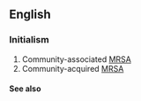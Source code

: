 ==English==

===Initialism===
{{rfc-header|Initialism}}
{{head|en|initialism}}

# Community-associated [[MRSA]]
# Community-acquired [[MRSA]]

====See also====
{{projectlinks
|pedia}}